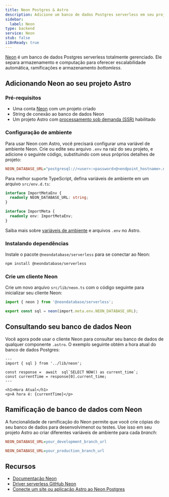 ```yaml
---
title: Neon Postgres & Astro
description: Adicione um banco de dados Postgres serverless em seu projeto Astro com Neon
sidebar:
  label: Neon
type: backend
service: Neon
stub: false
i18nReady: true
---
```



[Neon](https://neon.tech) é um banco de dados Postgres serverless totalmente gerenciado. Ele separa armazenamento e computação para oferecer escalabilidade automática, ramificações e armazenamento _bottomless_. 

## Adicionando Neon ao seu projeto Astro

### Pré-requisitos

- Uma conta [Neon](https://console.neon.tech/signup) com um projeto criado
- String de conexão ao banco de dados Neon
- Um projeto Astro com [processamento sob demanda (SSR)](/pt-br/guides/on-demand-rendering/) habilitado

### Configuração de ambiente

Para usar Neon com Astro, você precisará configurar uma variável de ambiente Neon. Crie ou edite seu arquivo `.env` na raiz do seu projeto, e adicione o seguinte código, substituindo com seus próprios detalhes de projeto:

```ini title=".env"
NEON_DATABASE_URL="postgresql://<user>:<password>@<endpoint_hostname>.neon.tech:<port>/<dbname>?sslmode=require"
```

Para melhor suporte TypeScript, defina variáveis de ambiente em um arquivo `src/env.d.ts`:

```typescript title="src/env.d.ts"
interface ImportMetaEnv {
  readonly NEON_DATABASE_URL: string;
}

interface ImportMeta {
  readonly env: ImportMetaEnv;
}
```

<ReadMore>Saiba mais sobre [variáveis de ambiente](/pt-br/guides/environment-variables/) e arquivos `.env` no Astro.</ReadMore>

### Instalando dependências

Instale o pacote `@neondatabase/serverless` para se conectar ao Neon:

```bash
npm install @neondatabase/serverless
```

### Crie um cliente Neon

Crie um novo arquivo `src/lib/neon.ts` com o código seguinte para inicializar seu cliente Neon:

```typescript title="src/lib/neon.ts"
import { neon } from '@neondatabase/serverless';

export const sql = neon(import.meta.env.NEON_DATABASE_URL);
```

## Consultando seu banco de dados Neon

Você agora pode usar o cliente Neon para consultar seu banco de dados de qualquer componente `.astro`. O exemplo seguinte obtém a hora atual do banco de dados Postgres:

```astro title="src/pages/index.astro"
---
import { sql } from '../lib/neon';

const response =  await  sql`SELECT NOW() as current_time`;
const currentTime = response[0].current_time;
---

<h1>Hora Atual</h1>
<p>A hora é: {currentTime}</p>
```

## Ramificação de banco de dados com Neon

A funcionalidade de ramificação do Neon permite que você crie cópias do seu banco de dados para desenvolvimenot ou testes. Use isso em seu projeto Astro ao criar diferentes variáveis de ambiente para cada _branch_:

```ini title=".env.development"
NEON_DATABASE_URL=your_development_branch_url
```

```ini title=".env.production"
NEON_DATABASE_URL=your_production_branch_url
```

## Recursos

- [Documentação Neon](https://neon.tech/docs/introduction)
- [Driver serverless GitHub Neon](https://github.com/neondatabase/serverless)
- [Conecte um site ou aplicação Astro ao Neon Postgres](https://neon.tech/docs/guides/astro)
